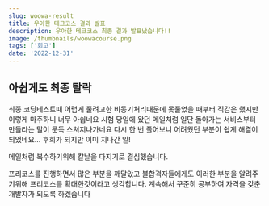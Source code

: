 ```yaml
---
slug: woowa-result
title: 우아한 테크코스 결과 발표
description: 우아한 테크코스 최종 결과 발표났습니다!!
image: /thumbnails/woowacourse.png
tags: ['회고']
date: '2022-12-31'
---
```


## 아쉽게도 최종 탈락

최종 코딩테스트때 어렵게 풀려고한 비동기처리때문에 못풀었을 때부터 직감은 했지만 이렇게 마주하니 너무 아쉽네요
시험 당일에 왔던 메일처럼 일단 돌아가는 서비스부터 만들라는 말이 문득 스쳐지나가네요
다시 한 번 풀어보니 어려웠던 부분이 쉽게 해결이 되었네요... 후회가 되지만 이미 지나간 일!

메일처럼 복수하기위해 칼날을 다지기로 결심했습니다.

프리코스를 진행하면서 많은 부분을 깨달았고 불합격자들에게도 이러한 부분을 알려주기위해 프리코스를 확대한것이라고 생각합니다.
계속해서 꾸준히 공부하여 자격을 갖춘 개발자가 되도록 하겠습니다
